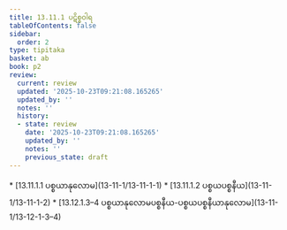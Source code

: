 ```yaml
---
title: 13.11.1 ပဋိစ္စဝါရ
tableOfContents: false
sidebar:
  order: 2
type: tipitaka
basket: ab
book: p2
review:
  current: review
  updated: '2025-10-23T09:21:08.165265'
  updated_by: ''
  notes: ''
  history:
  - state: review
    date: '2025-10-23T09:21:08.165265'
    updated_by: ''
    notes: ''
    previous_state: draft
---
```



<ReviewStatus review={frontmatter.review} showDetails={true} />

<HypothesisAnnotation frontmatter={frontmatter} />

<DynamicBreadcrumb />



<TableOfContents book="p2" section="13.11.1">
* [13.11.1.1 ပစ္စယာနုလောမ](13-11-1/13-11-1-1)
* [13.11.1.2 ပစ္စယပစ္စနီယ](13-11-1/13-11-1-2)
* [13.12.1.3–4 ပစ္စယာနုလောမပစ္စနီယ-ပစ္စယပစ္စနီယာနုလောမ](13-11-1/13-12-1-3–4)
</TableOfContents>